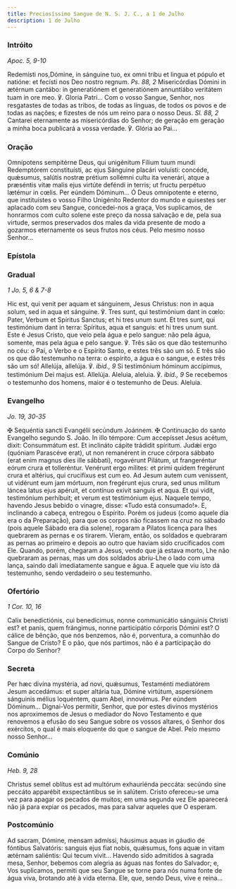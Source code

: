 ```yaml
---
title: Preciosíssimo Sangue de N. S. J. C., a 1 de Julho
description: 1 de Julho
---
```


### Intróito

<em>Apoc. 5, 9-10</em>

<div class="side-by-side not-content">
  <span>
    Redemísti nos,Dómine, in sánguine tuo, ex omni tribu et lingua et pópulo et
    natióne: et fecísti nos Deo nostro regnum. <em>Ps. 88, 2</em> Misericórdias
    Dómini in ætérnum cantábo: in generatiónem et generatiónem annuntiábo
    veritátem tuam in ore meo. ℣. Gloria Patri...
  </span>
  <span>
    Com o vosso Sangue, Senhor, nos resgatastes de todas as tribos, de todas as
    línguas, de todos os povos e de todas as nações; e fizestes de nós um reino
    para o nosso Deus. <em>Sl. 88, 2</em> Cantarei eternamente as misericórdias
    do Senhor; de geração em geração a minha boca publicará a vossa verdade. ℣.
    Glória ao Pai...
  </span>
</div>

### Oração

<div class="side-by-side not-content">
  <span>
    Omnípotens sempitérne Deus, qui unigénitum Fílium tuum mundi Redemptórem
    constituísti, ac ejus Sánguine placári voluísti: concéde, quǽsumus, salútis
    nostræ prétium sollémni cultu ita venerári, atque a præséntis vitæ malis
    ejus virtúte deféndi in terris; ut fructu perpétuo lætémur in cœlis. Per
    eúndem Dóminum...
  </span>
  <span>
    Ó Deus omnipotente e eterno, que instituístes o vosso Filho Unigénito
    Redentor do mundo e quisestes ser aplacado com seu Sangue, concedei-nos a
    graça, Vos suplicamos, de honrarmos com culto solene este preço da nossa
    salvação e de, pela sua virtude, sermos preservados dos males da vida
    presente de modo a gozarmos eternamente os seus frutos nos céus. Pelo mesmo
    nosso Senhor...
  </span>
</div>

### Epístola


<LinkCard href="/missal/quaresma/paixao#epístola" title="Domingo da Paixão" />

### Gradual

<em>1 Jo. 5, 6 & 7-8</em>

<div class="side-by-side not-content">
  <span>
    Hic est, qui venit per aquam et sánguinem, Jesus Christus: non in aqua
    solum, sed in aqua et sánguine. ℣. Tres sunt, qui testimónium dant in cœlo:
    Pater, Verbum et Spíritus Sanctus; et hi tres unum sunt. Et tres sunt, qui
    testimónium dant in terra: Spíritus, aqua et sanguis: et hi tres unum sunt.
  </span>
  <span>
    Este é Jesus Cristo, que veio pela água e pelo sangue: não pela água,
    somente, mas pela água e pelo sangue. ℣. Três são os que dão testemunho no
    céu: o Pai, o Verbo e o Espírito Santo, e estes três são um só. E três são
    os que dão testemunho na terra: o espírito, a água e o sangue, e estes três
    são um só!
  </span>
  <span>
    Allelúja, allelúja. ℣. <em>ibid., 9</em> Si testimónium hóminum accípimus,
    testimónium Dei majus est. Allelúja.
  </span>
  <span>
    Aleluia, aleluia. ℣. <em>ibid., 9</em> Se recebemos o testemunho dos homens,
    maior é o testemunho de Deus. Aleluia.
  </span>
</div>

### Evangelho

<em>Jo. 19, 30-35</em>

<div class="side-by-side not-content">
  <span>
    <span class="cross text-red-500">✠</span> Sequéntia sancti Evangélii
    secúndum Joánnem.
  </span>
  <span>
    <span class="cross text-red-500">✠</span> Continuação do santo Evangelho
    segundo S. João.
  </span>
  <span>
    In illo témpore: Cum accepísset Jesus acétum, dixit: Consummátum est. Et
    inclináto cápite trádidit spíritum. Judǽi ergo (quóniam Parascéve erat), ut
    non remanérent in cruce córpora sábbato (erat enim magnus dies ille
    sábbati), rogavérunt Pilátum, ut frangeréntur eórum crura et tolleréntur.
    Venérunt ergo mílites: et primi quidem fregérunt crura et altérius, qui
    crucifíxus est cum eo. Ad Jesum autem cum venissent, ut vidérunt eum jam
    mórtuum, non fregérunt ejus crura, sed unus mílitum láncea latus ejus
    apéruit, et contínuo exívit sanguis et aqua. Et qui vidit, testimónium
    perhíbuit; et verum est testimónium ejus.
  </span>
  <span>
    Naquele tempo, havendo Jesus bebido o vinagre, disse: «Tudo está
    consumado!». E, inclinando a cabeça, entregou o Espírito. Porém os judeus
    (como aquele dia era o da Preparação), para que os corpos não ficassem na
    cruz no sábado (pois aquele Sábado era dia solene), rogaram a Pilatos
    licença para lhes quebrarem as pernas e os tirarem. Vieram, então, os
    soldados e quebraram as pernas ao primeiro e depois ao outro que haviam sido
    crucificados com Ele. Quando, porém, chegaram a Jesus, vendo que já estava
    morto, Lhe não quebraram as pernas, mas um dos soldados abriu-Lhe o lado com
    uma lança, saindo dali imediatamente sangue e água. E aquele que viu isto dá
    testemunho, sendo verdadeiro o seu testemunho.
  </span>
</div>

### Ofertório

<em>1 Cor. 10, 16</em>

<div class="side-by-side not-content">
  <span>
    Calix benedictiónis, cui benedícimus, nonne communicátio sánguinis Christi
    est? et panis, quem frángimus, nonne participátio córporis Dómini est?
  </span>
  <span>
    O cálice de bênção, que nós benzemos, não é, porventura, a comunhão do
    Sangue de Cristo? E o pão, que nós partimos, não é a participação do Corpo
    do Senhor?
  </span>
</div>

### Secreta

<div class="side-by-side not-content">
  <span>
    Per hæc divína mystéria, ad novi, quǽsumus, Testaménti mediatórem Jesum
    accedámus: et super altária tua, Dómine virtútum, aspersiónem sánguinis
    mélius loquéntem, quam Abel, innovémus. Per eúndem Dóminum...
  </span>
  <span>
    Dignai-Vos permitir, Senhor, que por estes divinos mystérios nos aproximemos
    de Jesus o mediador do Novo Testamento e que renovemos a efusão do seu
    Sangue sobre os vossos altares, ó Senhor dos exércitos, o qual é mais
    eloquente do que o sangue de Abel. Pelo mesmo nosso Senhor...
  </span>
</div>

### Comúnio

<em>Heb. 9, 28</em>

<div class="side-by-side not-content">
  <span>
    Christus semel oblítus est ad multórum exhauriénda peccáta: secúndo sine
    peccáto apparébit exspectántibus se in salútem.
  </span>
  <span>
    Cristo ofereceu-se uma vez para apagar os pecados de muitos; em uma segunda
    vez Ele aparecerá não já para expiar os pecados, mas para salvar aqueles que
    O esperam.
  </span>
</div>

### Postcomúnio

<div class="side-by-side not-content">
  <span>
    Ad sacram, Dómine, mensam admíssi, háusimus aquas in gáudio de fóntibus
    Salvatóris: sanguis ejus fiat nobis, quǽsumus, fons aquæ in vitam ætérnam
    saliéntis: Qui tecum vivit...
  </span>
  <span>
    Havendo sido admitidos à sagrada mesa, Senhor, bebemos com alegria as águas
    nas fontes do Salvador; e, Vos suplicamos, permiti que seu Sangue se torne
    para nós numa fonte de água viva, brotando até à vida eterna. Ele, que,
    sendo Deus, vive e reina...
  </span>
</div>
